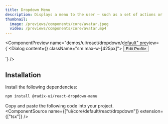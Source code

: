 ```yaml
---
title: Dropdown Menu
description: Displays a menu to the user — such as a set of actions or functions — triggered by a button.
thumbnail:
  image: /previews/components/core/avatar.jpeg
  video: /previews/components/core/avatar.mp4
---
```


<ComponentPreview
  name="demos/ui/react/dropdown/default"
  preview={`<Dialog content={<Content/>} className="sm:max-w-[425px]">
    <Button variant="outline">Edit Profile</Button>
</Dialog>`}
/>

## Installation

Install the following dependencies:

```bash
npm install @radix-ui/react-dropdown-menu
```
Copy and paste the following code into your project.<br/>
  <ComponentSource name={["ui/core/default/react/dropdown"]} extension={["tsx"]} />
